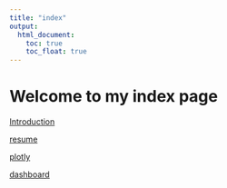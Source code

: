 ```yaml
---
title: "index"
output: 
  html_document:
    toc: true
    toc_float: true
---
```


# Welcome to my index page
[Introduction](Introduction.html)

[resume](resume.html)

[plotly](plotly.html)

[dashboard](dashboard.html)